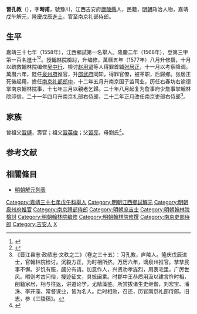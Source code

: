 {{明清人物信息框
| 姓名 = 習孔教
| 原名 =
| 圖片名稱= 
| 圖片大小 =
| 圖片說明 = 
| 最高職務 = 南京吏部右侍郎
| 國家 = 大明 
| 爵位 =
| 籍貫 = 江西吉安府廬陵縣
| 族裔 = 
| 字號 = 字時甫
| 諡號 =
| 出生日期 = 生年不詳
| 出生地點 =
| 逝世日期 = 萬曆二十五年
| 逝世地點 =
| 墓葬 =
| 配偶 = 
| 親屬 = 
| 出身 =
* 嘉靖三十七年戊午科江西鄉試第一名舉人
* 隆慶二年戊辰科同進士出身
| 經歷 =
| 著作 =  
}}
'''習孔教'''（{{bd|1536年||1597年|catIdx=}}），字'''時甫'''，號豫川，江西吉安府[[廬陵縣|廬陵縣]]人，民籍，[[明朝|明朝]]政治人物，嘉靖戊午解元，隆慶戊辰[[進士|進士]]。官至南京礼部侍郎。

== 生平 ==
嘉靖三十七年（1558年），江西鄉試第一名舉人。隆慶二年（1568年），登第三甲第一百名進士<ref>{{Cite book|title=《皇明贡举考》卷五|last=（明）[[张朝瑞|张朝瑞]]|first=|publisher=《续修四库全书》史部第828册|year=|isbn=|location=|pages=}}</ref><ref>{{Cite book|title=贡举志五种 上|last=鲁小俊，江俊伟著|first=|publisher=武汉：武汉大学出版社|year=2009|isbn=978-7-307-07043-1|location=|pages=}}</ref>。授[[翰林院檢討|翰林院檢討]]，升编修，萬曆五年（1577年）八月升修撰，十月以疏救翰林院编修[[吴中行|吴中行]]、檢讨[[赵用贤|赵用贤]]等人得罪首辅[[张居正|张居正]]，十一月以考察降调。萬曆六年，貶任[[泉州府|泉州府]]推官，升[[邵武府|邵武府]]同知，得罪官僚，被革职，后歸鄉。张居正死後起用，擔任[[南京|南京]][[礼部郎中|礼部郎中]]，十二年五月升南京国子监司业，历任右春坊右谕德掌南京翰林院事，十七年三月以親老乞歸。二十年八月起复为詹事府少詹事掌翰林院印信，二十一年四月升南京礼部右侍郎，二十二年正月改任南京吏部右侍郎<ref>《晋江县志·政绩志·文秩之二》（卷之三十五）：习孔教，庐陵人。隆庆戊辰进士，官翰林院检讨。沉毅方正，为时相所挤。万历六年，谪泉州推官。孳孳民事不懈。岁饥有赈，蠲分有请。加意作人，兴贤劝孝旌烈，用表宅里，广厉世风。暇则考古问俗，搜迹征文，具摭闽乘。时郡中王恭质用汲以建言忤时相，削籍家居，相与往返，讲道论学，尤精藻鉴。所赏拔诸生史继偕，刘宏宝、潘洙、李开藻，常督课业，皆为名人。后时相败，召还，历官南京礼部侍郎。旧志，参《三陵稿》。</ref>。

==家族==
曾祖父[[習璉|習璉]]，壽官；祖父[[習英俊|習英俊]]；父[[習亮|習亮]]，母劉氏<ref>{{Cite book|title=天一阁藏明代科举录选刊 登科录 点校本|last=龚延明主编|first=|publisher=宁波出版社|year=2016|isbn=978-7-5526-2320-8|location=宁波|pages=|quote=《天一閣藏明代科舉錄選刊.登科錄》之《隆慶二年戊辰科登科錄》}}</ref>。

==参考文献==
{{reflist}}

==相關條目==
*[[明朝解元列表|明朝解元列表]]

{{start box}}
{{s-off}}
{{s-before|[[支大綸|支大綸]]<br>}}
{{s-title|明朝泉州府推官|萬曆六年-}}
{{s-after|[[陳繼疇|陳繼疇]]<br>}}
{{end box}}

{{隆慶二年戊辰科殿試金榜}}
{{DEFAULTSORT:Xi習}}
[[Category:嘉靖三十七年戊午科舉人|Category:嘉靖三十七年戊午科舉人]]
[[Category:明朝江西鄉試解元|Category:明朝江西鄉試解元]]
[[Category:明朝泉州府推官|Category:明朝泉州府推官]]
[[Category:南京禮部侍郎|Category:南京禮部侍郎]]
[[Category:明朝庶吉士|Category:明朝庶吉士]]
[[Category:明朝翰林院檢討|Category:明朝翰林院檢討]]
[[Category:明朝翰林院编修|Category:明朝翰林院编修]]
[[Category:明朝翰林院修撰|Category:明朝翰林院修撰]]
[[Category:南京吏部侍郎|Category:南京吏部侍郎]]
[[Category:吉安人|Category:吉安人]]
[[Category:習姓|X]]